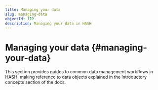 ```yaml
---
title: Managing your data
slug: managing-data
objectId: ???
description: Managing your data in HASH
---
```


# Managing your data {#managing-your-data}

This section provides guides to common data management workflows in HASH, making reference to data objects explained in the Introductory concepts section of the docs.
